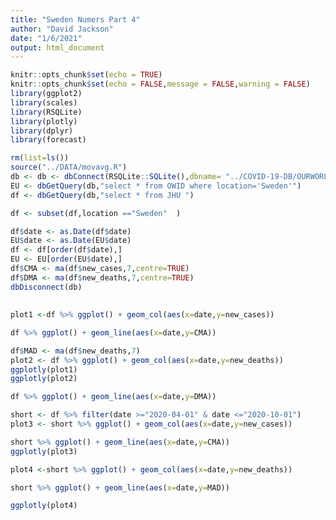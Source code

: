 ```yaml
---
title: "Sweden Numers Part 4"
author: "David Jackson"
date: "1/6/2021"
output: html_document
---
```


```r
knitr::opts_chunk$set(echo = TRUE)
knitr::opts_chunk$set(echo = FALSE,message = FALSE,warning = FALSE)
library(ggplot2)
library(scales)
library(RSQLite)
library(plotly)
library(dplyr)
library(forecast)
```
```r
rm(list=ls())
source("../DATA/movavg.R")
db <- db <- dbConnect(RSQLite::SQLite(),dbname= "../COVID-19-DB/OURWORLD.sqlite3")
EU <- dbGetQuery(db,"select * from OWID where location='Sweden'")
df <- dbGetQuery(db,"select * from JHU ")

df <- subset(df,location =="Sweden"  )

df$date <- as.Date(df$date)
EU$date <- as.Date(EU$date)
df <- df[order(df$date),]
EU <- EU[order(EU$date),]
df$CMA <- ma(df$new_cases,7,centre=TRUE)
df$DMA <- ma(df$new_deaths,7,centre=TRUE)
dbDisconnect(db)
```
##

```r

plot1 <-df %>% ggplot() + geom_col(aes(x=date,y=new_cases))

df %>% ggplot() + geom_line(aes(x=date,y=CMA))
```
```r
df$MAD <- ma(df$new_deaths,7)
plot2 <- df %>% ggplot() + geom_col(aes(x=date,y=new_deaths))
ggplotly(plot1)
ggplotly(plot2)

df %>% ggplot() + geom_line(aes(x=date,y=DMA))
```
```r
short <- df %>% filter(date >="2020-04-01" & date <="2020-10-01")
plot3 <- short %>% ggplot() + geom_col(aes(x=date,y=new_cases))

short %>% ggplot() + geom_line(aes(x=date,y=CMA))
ggplotly(plot3)

plot4 <-short %>% ggplot() + geom_col(aes(x=date,y=new_deaths))

short %>% ggplot() + geom_line(aes(x=date,y=MAD))

ggplotly(plot4)
```


